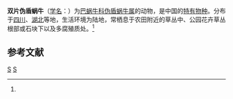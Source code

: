 {{Speciesbox
| taxon = Pseudaspasita binodata
| binomial_authority = (Mollendorff, 1886)<ref name='id11128'>{{cite web| url =http://www.bioinfo.cn/db05/BjdwSpecies.php?action=view&id=11128| title =双片伪盾蜗牛| work =《中国动物物种编目数据库》| publisher =中国科学院微生物研究所| author =中国科学院动物研究所| accessdate =2009-04-28| deadurl =yes| archiveurl =https://web.archive.org/web/20160305035403/http://www.bioinfo.cn/db05/BjdwSpecies.php?action=view&id=11128| archivedate =2016-03-05}}</ref>
}}

'''双片伪盾蜗牛'''（[[学名|学名]]：{{lang|la|''Pseudaspasita binodata''}}）为[[巴蜗牛科|巴蜗牛科]][[伪盾蜗牛属|伪盾蜗牛属]]的动物，是中国的[[特有物种|特有物种]]。分布于[[四川|四川]]、[[湖北|湖北]]等地，生活环境为陆地，常栖息于农田附近的草丛中、公园花卉草丛根部或石块下以及多腐殖质处。<ref name='id11128'/>

== 参考文献 ==
{{reflist}}

{{软体动物小作品}}

{{taxonbar}}
[[Category:_1886年描述的动物|S]]
[[Category:伪盾蜗牛属|S]]